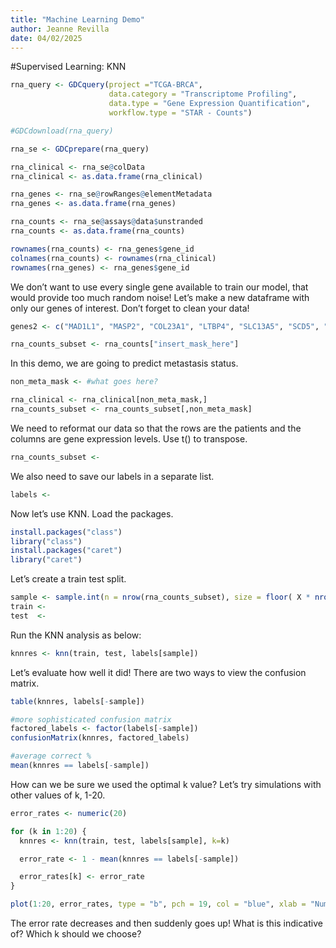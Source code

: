 ```yaml
---
title: "Machine Learning Demo"
author: Jeanne Revilla
date: 04/02/2025
---
```


#Supervised Learning: KNN
```r
rna_query <- GDCquery(project ="TCGA-BRCA",
                      data.category = "Transcriptome Profiling",
                      data.type = "Gene Expression Quantification",
                      workflow.type = "STAR - Counts")

#GDCdownload(rna_query)

rna_se <- GDCprepare(rna_query)

rna_clinical <- rna_se@colData
rna_clinical <- as.data.frame(rna_clinical)

rna_genes <- rna_se@rowRanges@elementMetadata
rna_genes <- as.data.frame(rna_genes)

rna_counts <- rna_se@assays@data$unstranded
rna_counts <- as.data.frame(rna_counts)

rownames(rna_counts) <- rna_genes$gene_id
colnames(rna_counts) <- rownames(rna_clinical)
rownames(rna_genes) <- rna_genes$gene_id
```

We don't want to use every single gene available to train our model, that 
would provide too much random noise! Let's make a new dataframe with only our
genes of interest. Don't forget to clean your data!
```r
genes2 <- c("MAD1L1", "MASP2", "COL23A1", "LTBP4", "SLC13A5", "SCD5", "CA5A", "LINC01391")

rna_counts_subset <- rna_counts["insert_mask_here"]
```

In this demo, we are going to predict metastasis status.
```r
non_meta_mask <- #what goes here?

rna_clinical <- rna_clinical[non_meta_mask,]
rna_counts_subset <- rna_counts_subset[,non_meta_mask]
```

We need to reformat our data so that the rows are the patients and the columns are
gene expression levels. Use t() to transpose.
```r
rna_counts_subset <-
```

We also need to save our labels in a separate list.
```r
labels <- 
```

Now let's use KNN. Load the packages.
```r
install.packages("class")
library("class")
install.packages("caret")
library("caret")
```


Let's create a train test split. 
```r
sample <- sample.int(n = nrow(rna_counts_subset), size = floor( X * nrow(rna_counts_subset)), replace = F)
train <- 
test  <- 
```

Run the KNN analysis as below:
```r
knnres <- knn(train, test, labels[sample])
```

Let's evaluate how well it did! There are two ways to view the confusion matrix.
```r
table(knnres, labels[-sample])

#more sophisticated confusion matrix
factored_labels <- factor(labels[-sample])
confusionMatrix(knnres, factored_labels)

#average correct %
mean(knnres == labels[-sample])
```

How can we be sure we used the optimal k value? Let's try simulations with other 
values of k, 1-20. 
```r
error_rates <- numeric(20)

for (k in 1:20) {
  knnres <- knn(train, test, labels[sample], k=k) 

  error_rate <- 1 - mean(knnres == labels[-sample])

  error_rates[k] <- error_rate
}

plot(1:20, error_rates, type = "b", pch = 19, col = "blue", xlab = "Number of Neighbors (k)", ylab = "Error Rate", main = "Elbow Plot for k-NN")
```

The error rate decreases and then suddenly goes up! What is this indicative of?
Which k should we choose?


